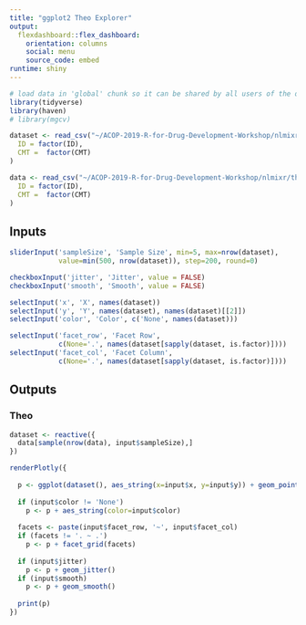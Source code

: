 ```yaml
---
title: "ggplot2 Theo Explorer"
output: 
  flexdashboard::flex_dashboard:
    orientation: columns
    social: menu
    source_code: embed
runtime: shiny
---
```


```r
# load data in 'global' chunk so it can be shared by all users of the dashboard
library(tidyverse)
library(haven)
# library(mgcv)

dataset <- read_csv("~/ACOP-2019-R-for-Drug-Development-Workshop/nlmixr/theo_sd.csv")  %>% mutate(
  ID = factor(ID),
  CMT =  factor(CMT)
)

data <- read_csv("~/ACOP-2019-R-for-Drug-Development-Workshop/nlmixr/theo_sd.csv")  %>% mutate(
  ID = factor(ID),
  CMT =  factor(CMT)
)

```


Inputs {.sidebar}
-----------------------------------------------------------------------

```r

sliderInput('sampleSize', 'Sample Size', min=5, max=nrow(dataset),
            value=min(500, nrow(dataset)), step=200, round=0)

checkboxInput('jitter', 'Jitter', value = FALSE)
checkboxInput('smooth', 'Smooth', value = FALSE)

selectInput('x', 'X', names(dataset))
selectInput('y', 'Y', names(dataset), names(dataset)[[2]])
selectInput('color', 'Color', c('None', names(dataset)))

selectInput('facet_row', 'Facet Row',
            c(None='.', names(dataset[sapply(dataset, is.factor)])))
selectInput('facet_col', 'Facet Column',
            c(None='.', names(dataset[sapply(dataset, is.factor)])))
```

Outputs
-----------------------------------------------------------------------

### Theo

```r



dataset <- reactive({
  data[sample(nrow(data), input$sampleSize),]
})

renderPlotly({
 
  p <- ggplot(dataset(), aes_string(x=input$x, y=input$y)) + geom_point()
  
  if (input$color != 'None')
    p <- p + aes_string(color=input$color)
  
  facets <- paste(input$facet_row, '~', input$facet_col)
  if (facets != '. ~ .')
    p <- p + facet_grid(facets)
  
  if (input$jitter)
    p <- p + geom_jitter()
  if (input$smooth)
    p <- p + geom_smooth()
  
  print(p)
})
```